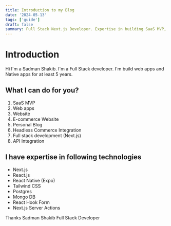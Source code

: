 ```yaml
---
title: Introduction to my Blog
date: '2024-05-13'
tags: ['guide']
draft: false
summary: Full Stack Next.js Developer. Expertise in building SaaS MVP, Personal Blog, E-commerce Websites, Web apps, Headless Commerce, API integration etc.
---
```


# Introduction

Hi I'm a Sadman Shakib. I'm a Full Stack developer. I'm build web apps and Native apps for at least 5 years.

## What I can do for you?

1. SaaS MVP
2. Web apps
3. Website
4. E-commerce Website
5. Personal Blog
6. Headless Commerce Integration
7. Full stack development (Next.js)
8. API Integration

## I have expertise in following technologies

- Next.js
- React.js
- React Native (Expo)
- Tailwind CSS
- Postgres
- Mongo DB
- React Hook Form
- Next.js Server Actions

Thanks
Sadman Shakib
Full Stack Developer

